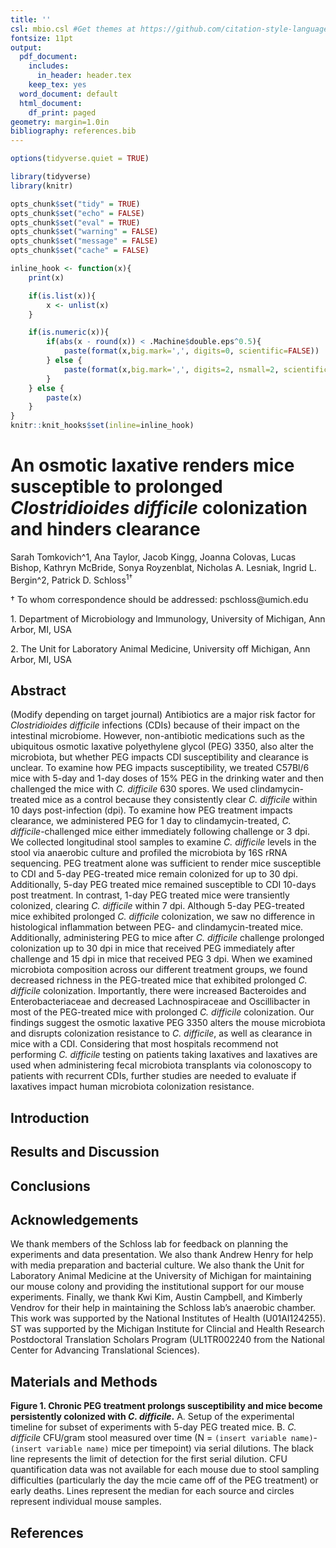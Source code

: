 ```yaml
---
title: ''
csl: mbio.csl #Get themes at https://github.com/citation-style-language/styles
fontsize: 11pt
output:
  pdf_document:
    includes:
      in_header: header.tex
    keep_tex: yes
  word_document: default
  html_document:
    df_print: paged
geometry: margin=1.0in
bibliography: references.bib
---
```



```r
options(tidyverse.quiet = TRUE)

library(tidyverse)
library(knitr)

opts_chunk$set("tidy" = TRUE)
opts_chunk$set("echo" = FALSE)
opts_chunk$set("eval" = TRUE)
opts_chunk$set("warning" = FALSE)
opts_chunk$set("message" = FALSE)
opts_chunk$set("cache" = FALSE)

inline_hook <- function(x){
	print(x)

	if(is.list(x)){
		x <- unlist(x)
	}

	if(is.numeric(x)){
		if(abs(x - round(x)) < .Machine$double.eps^0.5){
			paste(format(x,big.mark=',', digits=0, scientific=FALSE))
		} else {
			paste(format(x,big.mark=',', digits=2, nsmall=2, scientific=FALSE))
		}
	} else {
    	paste(x)      
	}
}
knitr::knit_hooks$set(inline=inline_hook)
```



\vspace{35mm}

# An osmotic laxative renders mice susceptible to prolonged *Clostridioides difficile* colonization and hinders clearance 

\vspace{35mm}


Sarah Tomkovich^1, Ana Taylor, Jacob Kingg, Joanna Colovas, Lucas Bishop, Kathryn McBride, Sonya Royzenblat, Nicholas A. Lesniak, Ingrid L. Bergin^2, Patrick D. Schloss^1$\dagger$^

\vspace{40mm}

$\dagger$ To whom correspondence should be addressed: pschloss@umich.edu

1\. Department of Microbiology and Immunology, University of Michigan, Ann Arbor, MI, USA

2\. The Unit for Laboratory Animal Medicine, University off Michigan, Ann Arbor, MI, USA


\newpage
\linenumbers


## Abstract
(Modify depending on target journal) Antibiotics are a major risk factor for *Clostridioides difficile* infections (CDIs) because of their impact on the intestinal microbiome. However, non-antibiotic medications such as the ubiquitous osmotic laxative polyethylene glycol (PEG) 3350, also alter the microbiota, but whether PEG impacts CDI susceptibility and clearance is unclear. To examine how PEG impacts susceptibility, we treated C57Bl/6 mice with 5-day and 1-day doses of 15% PEG in the drinking water and then challenged the mice with *C. difficile* 630 spores. We used clindamycin-treated mice as a control because they consistently clear *C. difficile* within 10 days post-infection (dpi). To examine how PEG treatment impacts clearance, we administered PEG for 1 day to clindamycin-treated, *C. difficile*-challenged mice either immediately following challenge or 3 dpi. We collected longitudinal stool samples to examine *C. difficile* levels in the stool via anaerobic culture and profiled the microbiota by 16S rRNA sequencing. PEG treatment alone was sufficient to render mice susceptible to CDI and 5-day PEG-treated mice remain colonized for up to 30 dpi. Additionally, 5-day PEG treated mice remained susceptible to CDI 10-days post treatment. In contrast, 1-day PEG treated mice were transiently colonized, clearing *C. difficile* within 7 dpi. Although 5-day PEG-treated mice exhibited prolonged *C. difficile* colonization, we saw no difference in histological inflammation between PEG- and clindamycin-treated mice. Additionally, administering PEG to mice after *C. difficile* challenge prolonged colonization up to 30 dpi in mice that received PEG immediately after challenge and 15 dpi in mice that received PEG 3 dpi. When we examined microbiota composition across our different treatment groups, we found decreased richness in the PEG-treated mice that exhibited prolonged *C. difficile* colonization. Importantly, there were increased Bacteroides and Enterobacteriaceae and decreased Lachnospiraceae and Oscillibacter in most of the PEG-treated mice with prolonged *C. difficile* colonization. Our findings suggest the osmotic laxative PEG 3350 alters the mouse microbiota and disrupts colonization resistance to *C. difficile*, as well as clearance in mice with a CDI. Considering that most hospitals recommend not performing *C. difficile* testing on patients taking laxatives and laxatives are used when administering fecal microbiota transplants via colonoscopy to patients with recurrent CDIs, further studies are needed to evaluate if laxatives impact human microbiota colonization resistance.

\newpage

## Introduction


## Results and Discussion


## Conclusions

## Acknowledgements
We thank members of the Schloss lab for feedback on planning the experiments and data presentation. We also thank Andrew Henry for help with media preparation and bacterial culture. We also thank the Unit for Laboratory Animal Medicine at the University of Michigan for maintaining our mouse colony and providing the institutional support for our mouse experiments. Finally, we thank Kwi Kim, Austin Campbell, and Kimberly Vendrov for their help in maintaining the Schloss lab's anaerobic chamber. This work was supported by the National Institutes of Health (U01AI124255). ST was supported by the Michigan Institute for Clincial and Health Research Postdoctoral Translation Scholars Program (UL1TR002240 from the National Center for Advancing Translational Sciences). 

## Materials and Methods


\newpage

\includegraphics{figure_1.pdf}
**Figure 1. Chronic PEG treatment prolongs susceptibility and mice become persistently colonized with *C. difficile*.** A. Setup of the experimental timeline for subset of experiments with 5-day PEG treated mice. B. *C. difficile* CFU/gram stool measured over time (N = `(insert variable name)`-`(insert variable name)` mice per timepoint) via serial dilutions. The black line represents the limit of detection for the first serial dilution. CFU quantification data was not available for each mouse due to stool sampling difficulties (particularly the day the mcie came off of the PEG treatment) or early deaths. Lines represent the median for each source and circles represent individual mouse samples.


\newpage

## References
